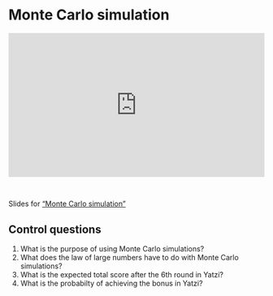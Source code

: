 # Monte Carlo simulation

<div style="padding:56.25% 0 0 0;position:relative;"><iframe src="https://player.vimeo.com/video/1051869049?badge=0&amp;autopause=0&amp;player_id=0&amp;app_id=58479" frameborder="0" allow="autoplay; fullscreen; picture-in-picture; clipboard-write; encrypted-media" style="position:absolute;top:0;left:0;width:100%;height:100%;" title="Monte Carlo simulation"></iframe></div><script src="https://player.vimeo.com/api/player.js"></script>

<br>

Slides for ["Monte Carlo simulation"](video-pdf/3/montecarlo.pdf)


## Control questions

1. What is the purpose of using Monte Carlo simulations?
2. What does the law of large numbers have to do with Monte Carlo simulations?
3. What is the expected total score after the 6th round in Yatzi?
4. What is the probabilty of achieving the bonus in Yatzi?



